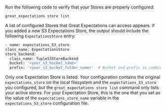 Run the following code to verify that your Stores are properly configured:

```bash title="Terminal command"
great_expectations store list
```

A list of configured Stores that Great Expectations can access appears.  If you added a new S3 Expectations Store, the output should include the following `ExpectationsStore` entry:

```bash title="Terminal output"
- name: expectations_S3_store
class_name: ExpectationsStore
store_backend:
  class_name: TupleS3StoreBackend
  bucket: '<your_s3_bucket_name>'
  prefix: '<your_s3_bucket_folder_name>'  # Bucket and prefix in combination must be unique across all stores
```

Only one Expectation Store is listed. Your configuration contains the original ``expectations_store`` on the local filesystem and the ``expectations_S3_store`` you configured, but the `great_expectations store list` command only lists your active stores.  For your Expectation Store, this is the one that you set as the value of the ``expectations_store_name`` variable in the ``expectations_S3_store`` configuration file.